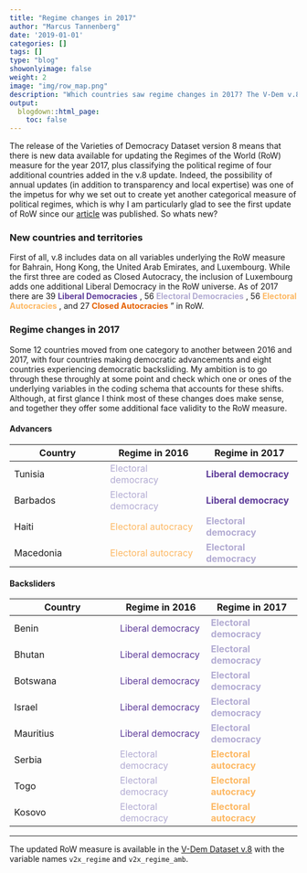 ```yaml
---
title: "Regime changes in 2017"
author: "Marcus Tannenberg"
date: '2019-01-01'
categories: []
tags: []
type: "blog"
showonlyimage: false
weight: 2
image: "img/row_map.png"
description: "Which countries saw regime changes in 2017? The V-Dem v.8 update offers new data for the Regimes of the World measure."
output:
  blogdown::html_page:
    toc: false
---
```



The release of the Varieties of Democracy Dataset version 8 means that there is new data available for updating the Regimes of the World (RoW) measure for the year 2017, plus classifying the political regime of four additional countries added in the v.8 update. Indeed, the possibility of annual updates (in addition to transparency and local expertise) was one of the impetus for why we set out to create yet another categorical measure of political regimes, which is why I am particularly glad to see the first update of RoW since our [article](https://www.cogitatiopress.com/politicsandgovernance/article/download/1214/1214) was published. So whats new?

### New countries and territories
First of all, v.8 includes data on all variables underlying the RoW measure for Bahrain, Hong Kong, the United Arab Emirates, and Luxembourg. While the first three are coded as Closed Autocracy, the inclusion of Luxembourg adds one additional Liberal Democracy in the RoW universe. As of 2017 there are 39 <span style="color:#5e3c99"> **Liberal Democracies** </span>, 56 <span style="color:#b2abd2"> **Electoral Democracies** </span>, 56 <span style="color:#fdb863"> **Electoral Autocracies** </span>, and 27 <span style="color:#e66101"> **Closed Autocracies** </span>" in RoW.

### Regime changes in 2017
Some 12 countries moved from one category to another between 2016 and 2017, with four countries making democratic advancements and eight countries experiencing democratic backsliding. My ambition is to go through these throughly at some point and check which one or ones of the underlying variables in the coding schema that accounts for these shifts. Although, at first glance I think most of these changes does make sense, and together they offer some additional face validity to the RoW measure.

#### Advancers

Country | Regime in 2016 | Regime in 2017
---|---|---
Tunisia|<span style="color:#b2abd2"> Electoral democracy </span>|<span style="color:#5e3c99"> **Liberal democracy** </span>
Barbados|<span style="color:#b2abd2"> Electoral democracy </span>|<span style="color:#5e3c99"> **Liberal democracy** </span>
Haiti|<span style="color:#fdb863"> Electoral autocracy </span>|<span style="color:#b2abd2"> **Electoral democracy** </span>
Macedonia|<span style="color:#fdb863"> Electoral autocracy </span>|<span style="color:#b2abd2"> **Electoral democracy** </span>


#### Backsliders
Country | Regime in 2016 | Regime in 2017
--------|-------|-------
Benin|<span style="color:#5e3c99"> Liberal democracy </span>|<span style="color:#b2abd2"> **Electoral democracy** </span>
Bhutan|<span style="color:#5e3c99"> Liberal democracy </span>|<span style="color:#b2abd2"> **Electoral democracy** </span>
Botswana|<span style="color:#5e3c99"> Liberal democracy </span>|<span style="color:#b2abd2"> **Electoral democracy** </span>
Israel|<span style="color:#5e3c99"> Liberal democracy </span>|<span style="color:#b2abd2"> **Electoral democracy** </span>
Mauritius|<span style="color:#5e3c99"> Liberal democracy </span>|<span style="color:#b2abd2"> **Electoral democracy** </span>
Serbia|<span style="color:#b2abd2"> Electoral democracy </span>|<span style="color:#fdb863"> **Electoral autocracy** </span>
Togo|<span style="color:#b2abd2"> Electoral democracy </span>|<span style="color:#fdb863"> **Electoral autocracy** </span>
Kosovo|<span style="color:#b2abd2"> Electoral democracy </span>|<span style="color:#fdb863"> **Electoral autocracy** </span>

***

The updated RoW measure is available in the [V-Dem Dataset v.8](https://www.v-dem.net/en/data/data-version-8/) with the variable names `v2x_regime` and `v2x_regime_amb`.
